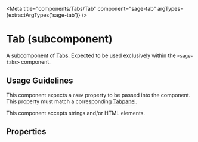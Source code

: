 


<Meta title="components/Tabs/Tab" component="sage-tab" argTypes={extractArgTypes('sage-tab')} />

# Tab (subcomponent)

A subcomponent of [Tabs](/docs/components-tabs--primary). Expected to be used exclusively within the `<sage-tabs>` component.

## Usage Guidelines

This component expects a `name` property to be passed into the component. This property must match a corresponding [Tabpanel](/docs/components-tabs-tabpanel--default).

This component accepts strings and/or HTML elements.

## Properties

<ArgsTable of="sage-tab" />

<Canvas>
  <Story story={stories.Default} />
</Canvas>
